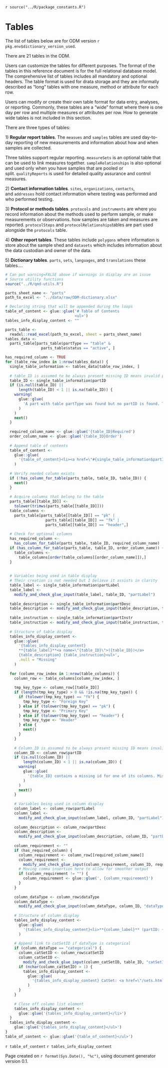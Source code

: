 <!--Source constants file until I get clarity for environment usage across entire package or if sourcing is enough -->

`r source("../R/package_constants.R")`

<!--` reference1 -->

# Tables {.unnumbered}

The list of tables below are for ODM version `r pkg.env$dictionary_version_used`.

There are 21 tables in the ODM.<!--# I've added explanatory text. This text should be moved to our explanatory documents, but I've placed here as a temporary solution until we generate those documents. -->

Users can customize the tables for different purposes. The format of the tables in this reference document is for the full relational database model. The comprehensive list of tables includes all mandatory and optional headers. The table format is used for drata storage and they are informally described as "long" tables with one measure, method or attribute for each row.

Users can modify or create their own table format for data entry, analyses, or reporting. Commonly, these tables are a "wide" format where there is one day per row and multiple measures or attributes per row. How to generate wide tables is not included in this section.

There are three types of tables:

1\) **Regular report tables**. The `measues` and `samples` tables are used day-to-day reporting of new measurements and information about how and when samples are collected.

Three tables support regular reporting. `measureSets` is an optional table that can be used to link measures together. `sampleRelationships` is also optional and used only when you have samples that are pooled or split. `qualityReports` is used for detailed quality assurance and control measures.

2\) **Contact information tables**. `sites`, `organizations`, `contacts`, and `addresses` hold contact information where testing was performed and who performed testing.

3\) **Protocol or methods tables**. `protocols` and `instruments` are where you record information about the methods used to perform sample, or make measurements or observations. how samples are taken and measures are reported. `protocolSteps` and `protocolRelationships`tables are part used alongside the `protocols` table.

4\) **Other report tables**. These tables include `polygons` where information is store about the sample shed and `datasets` which includes information about the data custodian and owner of the data.

5\) **Dictionary tables**. `parts`, `sets`, `languages`, and `translations` these tables....

<!--` reference1/ -->

```r
# Can put warning=FALSE above if warnings in display are an issue
# Source utility functions
source("../R/qmd-utils.R")

parts_sheet_name <- "parts"
path_to_excel <- "../data/raw/ODM-dictionary.xlsx"

# Declaring string that will be appended during the loops
table_of_content <- glue::glue('# Table of Contents
                               <ul>')
tables_info_display_content <- ""

parts_table <-
  readxl::read_excel(path_to_excel, sheet = parts_sheet_name)
tables_data <-
  parts_table[parts_table$partType == "table" &
                parts_table$status == "active", ]

has_required_column <- TRUE
for (table_row_index in 1:nrow(tables_data)) {
  single_table_information <- tables_data[table_row_index, ]
  
  # table_ID is assumed to be always present missing ID means invalid part
  table_ID <- single_table_information$partID
  if (is.null(table_ID) ||
      length(table_ID) < 1 || is.na(table_ID)) {
    warning(
      glue::glue(
        'A part with table partType was found but no partID is found. This table will be skipped'
      )
    )
    next()
  }
  
  required_column_name <- glue::glue('{table_ID}Required')
  order_column_name <- glue::glue('{table_ID}Order')
  
  # Append table of contents
  table_of_content <-
    glue::glue(
      '{table_of_content}<li><a href=\"#{single_table_information$partID}\">{single_table_information$partLabel}</a></li>'
    )
  
  # Verify needed column exists
  if (!has_column_for_table(parts_table, table_ID, table_ID)) {
    next()
  }
  
  # Acquire columns that belong to the table
  parts_table[[table_ID]] <-
    tolower(trimws(parts_table[[table_ID]]))
  table_columns <-
    parts_table[parts_table[[table_ID]] == "pk" |
                  parts_table[[table_ID]] == "fk" |
                  parts_table[[table_ID]] == "header",]
  
  # Check for optional columns
  has_required_column <-
    has_column_for_table(parts_table, table_ID, required_column_name)
  if (has_column_for_table(parts_table, table_ID, order_column_name)) {
    table_columns <-
      table_columns[order(table_columns[[order_column_name]]),]
  }
  
  
  # Variables being used in table display
  # Their creation is not needed but I believe it assists in clarity
  table_label <- single_table_information$partLabel
  table_label <-
    modify_and_check_glue_input(table_label, table_ID, "partLabel")
  
  table_description <- single_table_information$partDesc
  table_description <- modify_and_check_glue_input(table_description, table_ID, "partDesc")
  
  table_instruction <- single_table_information$partInstr
  table_instruction <- modify_and_check_glue_input(table_instruction, table_ID, "partInstr")
  
  # Structure of table display
  tables_info_display_content <-
    glue::glue(
      '{tables_info_display_content}
      **{table_label}**<a name=\"{table_ID}\">({table_ID})</a>
      {table_description} {table_instruction}<ul>',
      .null = "Missing"
    )
  
  for (column_row_index in 1:nrow(table_columns)) {
    column_row <- table_columns[column_row_index, ]
    
    tmp_key_type <- column_row[[table_ID]]
    if (length(tmp_key_type) > 0 && !is.na(tmp_key_type)) {
      if (tolower(tmp_key_type) == "fk") {
        tmp_key_type <- "Foreign Key"
      } else if (tolower(tmp_key_type) == "pk") {
        tmp_key_type <- "Primary Key"
      } else if (tolower(tmp_key_type) == "header") {
        tmp_key_type <- "Header"
      } else {
        next()
      }
    }
    
    # Column_ID is assumed to be always present missing ID means invalid part
    column_ID <- column_row$partID
    if (is.null(column_ID) ||
        length(column_ID) < 1 || is.na(column_ID)) {
      warning(
        glue::glue(
          '{table_ID} contains a missing id for one of its columns. Missing columns are skipped'
        )
      )
      next()
    }
    
    # Variables being used in column display
    column_label <- column_row$partLabel
    column_label <-
      modify_and_check_glue_input(column_label, column_ID, "partLabel")
    
    column_description <- column_row$partDesc
    column_description <-
      modify_and_check_glue_input(column_description, column_ID, "partDesc")
    
    column_requirement <- ""
    if (has_required_column) {
      column_requirement <- column_row[[required_column_name]]
      column_requirement <-
        modify_and_check_glue_input(column_requirement, column_ID, required_column_name)
      # Moving comma insertion here to allow for smoother output
      if (column_requirement != "") {
        column_requirement <- glue::glue(', {column_requirement}')
      }
    }
    
    column_dataType <- column_row$dataType
    column_dataType <-
      modify_and_check_glue_input(column_dataType, column_ID, "dataType")
    
    # Structure of column display
    tables_info_display_content <-
      glue::glue(
        '{tables_info_display_content}<li>**{column_label}** (partID: {column_ID}). {column_description} Role: {tmp_key_type}{column_requirement}. Data type: {column_dataType}.'
      )
    
    # Append link to catSetID if dataType is categorical
    if (column_dataType == "categorical") {
      column_catSetID <- column_row$catSetID
      column_catSetID <-
        modify_and_check_glue_input(column_catSetID, table_ID, "catSetID")
      if (nchar(column_catSetID) > 1) {
        tables_info_display_content <-
          glue::glue(
            '{tables_info_display_content} CatSet: <a href=\"/sets.html/#{column_catSetID}\">{column_catSetID}</a>'
          )
      }
    }
    
    # Close off column list element
    tables_info_display_content <-
      glue::glue('{tables_info_display_content}</li>')
  }
  tables_info_display_content <-
    glue::glue('{tables_info_display_content}</ul>')
}
table_of_content <- glue::glue('{table_of_content}</ul>')
```


`r table_of_content` `r tables_info_display_content`


Page created on `r format(Sys.Date(), "%c")`, using document generator version 0.1.
